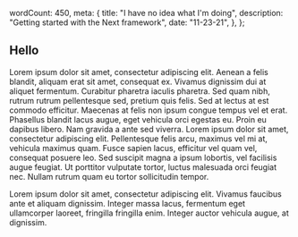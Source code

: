 
  wordCount: 450,
	meta: {
		title: "I have no idea what I'm doing",
		description: "Getting started with the Next framework",
		date: "11-23-21",
	},
};


## Hello

Lorem ipsum dolor sit amet, consectetur adipiscing elit. Aenean a felis blandit, aliquam erat sit amet, consequat ex. Vivamus dignissim dui at aliquet fermentum. Curabitur pharetra iaculis pharetra. Sed quam nibh, rutrum rutrum pellentesque sed, pretium quis felis. Sed at lectus at est commodo efficitur. Maecenas at felis non ipsum congue tempus vel et erat. Phasellus blandit lacus augue, eget vehicula orci egestas eu. Proin eu dapibus libero. Nam gravida a ante sed viverra. Lorem ipsum dolor sit amet, consectetur adipiscing elit. Pellentesque felis arcu, maximus vel mi at, vehicula maximus quam. Fusce sapien lacus, efficitur vel quam vel, consequat posuere leo. Sed suscipit magna a ipsum lobortis, vel facilisis augue feugiat. Ut porttitor vulputate tortor, luctus malesuada orci feugiat nec. Nullam rutrum quam eu tortor sollicitudin tempor.

Lorem ipsum dolor sit amet, consectetur adipiscing elit. Vivamus faucibus ante et aliquam dignissim. Integer massa lacus, fermentum eget ullamcorper laoreet, fringilla fringilla enim. Integer auctor vehicula augue, at dignissim.